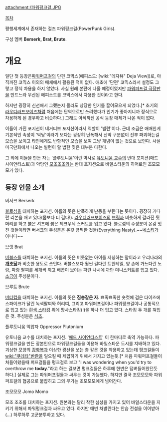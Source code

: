 attachment:/파워펑크걸.JPG

[[목차]]

평행세계에서 존재하는 걸즈 파워펑크걸(PowerPunk Girls).

구성 멤버 '''Berserk, Brat, Brute'''.

= 개요 = 
일단 첫 등장은[[파워퍼프걸]]의 단편 코믹스(에피소드: [wiki:"데자뷰" Deja View])로, 아직까진 코믹스 이외의 매체에서 활용된 적이 없다. 애초에 '단편' 코믹스라서 설정도 그렇고 정식 차용을 하지 않았다. 사실 원래 본편에 나올 예정이었지만 [[파워퍼프걸 극장판]]을 만드느라 무산된 에피소드를 코믹스에서 차용한 것이라고 한다.

하지만 굉장히 신선해서 그랬는지 몰라도 상당한 인기를 끌어모으게 되었다.[* 초기의 [[라우디러프보이즈]]처럼 처음에는 단역으로만 쓰려했다가 인기가 좋아지니까 정식으로 차용하게 된 경우하고 비슷하다.] 그래도 아직까진 공식 등장 매체가 나온 적이 없다.

이들이 가진 포지션이 네거티브 포지션이라서 역할이 '빌런'이다.
근데 조금은 애매한게 기본적인 속성이 '악당'이라기 보다는 굉장히 난폭해서 선악 구분없이 전부 파괴하는걸 모습을 보이고 타인에게도 반항적인 모습을 보여 그냥 개념이 없는 것으로 보인다. 사실 미국만화에서 나오는 빌런이 할 법한 짓은 대부분 다한다.

그 외에 이들을 만든 자는 '플루토니움'이란 박사로 [[유토니움 교수]]의 반대 포지션(매드 사이언티스트)과 악당인 [[모조조조]]와는 반대 포지션으로 바일스타운의 히어로인 조모모모가 있다.  

== 등장 인물 소개 ==

버서크 Berserk

[[블로섬]]을 대치하는 포지션. 이름의 뜻은 난폭하게 난동을 부린다는 뜻이다.
굉장히 기다란 리본을 매고 있다(몸보다 더 길다!). [[라우디러프보이즈]]의 [[브릭]]과 비슷하게 갈라진 뒷머리를 하고 붉은 셔츠에 붉은 체크무늬 스커트를 입고 있다. 블로섬의 주성분이 온갖 멋진 것들이라면 버서크의 주성분은 온갖 끔찍한 것들(Everything Nasty).~~[[네스티]]가 아니다~~

브랫 Brat

[[버블스]]를 대치하는 포지션. 이름의 뜻은 버릇없는 아이를 지칭하는 말이라고 우리나라의 '''[[개초딩]]'''과 비슷한 용도로 쓰인다. 버블스보다 훨씬 길다란 트윈테일, 양 손에 가느다란 노랑, 파랑 팔찌를 세개씩 끼고 배꼽이 보이는 파란 나시에 까만 미니스커트를 입고 있다. [[소금]]이 주성분이다.

브루트 Brute

[[버터컵]]을 대치하는 포지션. 이름의 뜻은 '''짐승같은 자'''.
뾰족뾰족한 숏컷에 검은 타이즈에 스파이크가 달린 녹색팔찌와 허리띠, 그리고 파워퍼프걸이나 파워펑크걸이나 공통적으로 입고 있는 [[흰색 스타킹]] 위에 망사스타킹(!)을 하나 더 입고 있다. 스타킹 두 개를 껴입은 것. 주성분은 [[식초]].

플루토니움 억압자 Oppressor Plutonium

유토니움 교수를 대치하는 포지션.
'[[매드 사이언티스트]]' 이 한마디로 축약 가능하다. 파워펑크걸을 만든 장본인으로 파워펑크걸들을 이용해 바일스타운 도시를 지배하고 있다.
괴상한 모양의 [[강화복]]과 이상한 광선을 쏘는 총 같은 것을 착용하고 있는데 펑크걸들이 [[wiki:"쿠데타"반란]]을 일으킬 때 제압하기 위해서 가지고 있는듯.[* 처음 파워퍼프걸들이 처들어왔을때 퍼프걸들을 펑크걸로 보고 "I was wondering when you'd try to overthrow me '''today'''."라고 하는 걸보면 펑크걸들은 하루에 한번은 덤벼들어왔던듯 하다.] 실제로 그는 파워퍼프걸들과 싸우는 것이 가능했다. 하지만 결국 조모모모와 파워퍼프걸의 협공으로 붙잡히고 그의 무기는 조모모모에게 넘어간다.

조모모모 Jomo Momo

모조 조조를 대치하는 포지션.
원본과는 달리 착한 심성을 가지고 있어 바일스타운을 지키기 위해서 파워펑크걸과 싸우고 있다.
하지만 매번 처발린다는 안습 전설을 이어받아(...) 하루하루 고군분투하고 있다.

